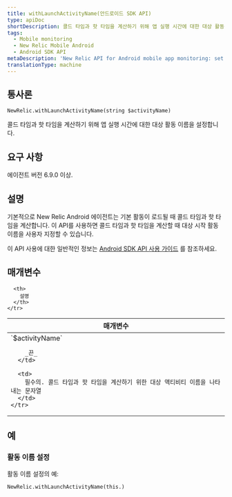 ```yaml
---
title: withLaunchActivityName(안드로이드 SDK API)
type: apiDoc
shortDescription: 콜드 타임과 핫 타임을 계산하기 위해 앱 실행 시간에 대한 대상 활동 이름을 설정합니다.
tags:
  - Mobile monitoring
  - New Relic Mobile Android
  - Android SDK API
metaDescription: 'New Relic API for Android mobile app monitoring: set target activity name.'
translationType: machine
---
```


## 통사론

```
NewRelic.withLaunchActivityName(string $activityName)
```

콜드 타임과 핫 타임을 계산하기 위해 앱 실행 시간에 대한 대상 활동 이름을 설정합니다.

## 요구 사항

에이전트 버전 6.9.0 이상.

## 설명

기본적으로 New Relic Android 에이전트는 기본 활동이 로드될 때 콜드 타임과 핫 타임을 계산합니다. 이 API를 사용하면 콜드 타임과 핫 타임을 계산할 때 대상 시작 활동 이름을 사용자 지정할 수 있습니다.

이 API 사용에 대한 일반적인 정보는 [Android SDK API 사용 가이드](/docs/mobile-monitoring/new-relic-mobile-android/install-configure/work-android-sdk-api) 를 참조하세요.

## 매개변수

<table>
  <thead>
    <tr>
      <th width="25%">
        매개변수
      </th>

      <th>
        설명
      </th>
    </tr>
  </thead>

  <tbody>
    <tr>
      <td>
        `$activityName`

        _끈_
      </td>

      <td>
        필수의. 콜드 타임과 핫 타임을 계산하기 위한 대상 액티비티 이름을 나타내는 문자열
      </td>
    </tr>
  </tbody>
</table>

## 예

### 활동 이름 설정

활동 이름 설정의 예:

```
NewRelic.withLaunchActivityName(this.)
```